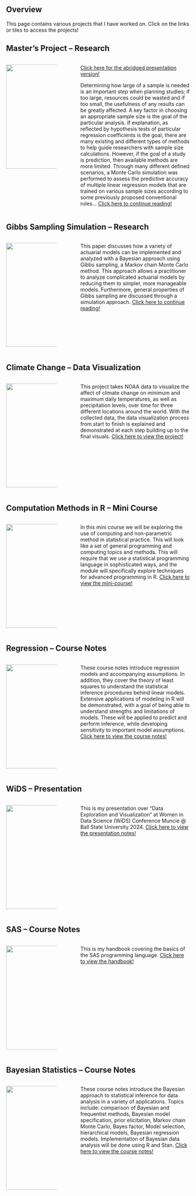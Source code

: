 ## Overview

This page contains various projects that I have worked on. Click on the links or tiles to access the projects!

## Master's Project -- Research

::: columns

::: {.column width="30%"}
[![](images/masters-project.png){width="284"}](https://coltongearhart.github.io/masters-project/)
:::

::: {.column width="5%"}
:::

::: {.column width="65%"}
[Click here for the abridged presentation version!](https://coltongearhart.quarto.pub/masters-project/)

Determining how large of a sample is needed is an important step when planning studies; if too large, resources could be wasted and if too small, the usefulness of any results can be greatly affected. A key factor in choosing an appropriate sample size is the goal of the particular analysis. If explanation, as reflected by hypothesis tests of particular regression coefficients is the goal, there are many existing and different types of methods to help guide researchers with sample size calculations. However, if the goal of a study is prediction, then available methods are more limited. Through many different defined scenarios, a Monte Carlo simulation was performed to assess the predictive accuracy of multiple linear regression models that are trained on various sample sizes according to some previously proposed conventional rules... [Click here to continue reading!](https://coltongearhart.github.io/masters-project/)


:::
:::

## Gibbs Sampling Simulation -- Research

::: columns

::: {.column width="30%"}
[![](images/gibbs-sampling.png){width="284"}](https://coltongearhart.github.io/greaves/)
:::

::: {.column width="5%"}
:::

::: {.column width="65%"}
This paper discusses how a variety of actuarial models can be implemented and analyzed with a Bayesian approach using Gibbs sampling, a Markov chain Monte Carlo method. This approach allows a practitioner to analyze complicated actuarial models by reducing them to simpler, more manageable models. Furthermore, general properties of Gibbs sampling are discussed through a simulation approach. [Click here to continue reading!](https://coltongearhart.github.io/greaves/)
:::
:::

## Climate Change -- Data Visualization

::: columns
::: {.column width="30%"}
[![](images/climate-dataviz.png){width="284"}](https://coltongearhart.github.io/climate-dataviz/)
:::

::: {.column width="5%"}
:::

::: {.column width="65%"}
This project takes NOAA data to visualize the affect of climate change on minimum and maximum daily temperatures, as well as precipitation levels, over time for three different locations around the world. With the collected data, the data visualization process from start to finish is explained and demonstrated at each step building up to the final visuals. [Click here to view the project!](https://coltongearhart.github.io/climate-dataviz/)
:::
:::

## Computation Methods in R -- Mini Course

::: columns
::: {.column width="30%"}
[![](images/computational-methods.png){width="284"}](https://coltongearhart.github.io/computational-methods/)
:::

::: {.column width="5%"}
:::

::: {.column width="65%"}
In this mini course we will be exploring the use of computing and non-parametric method in statistical practice. This will look like a set of general programming and computing topics and methods. This will require that we use a statistical programming language in sophisticated ways, and the module will specifically explore techniques for advanced programming in R. [Click here to view the mini-course!](https://coltongearhart.github.io/computational-methods/)
:::
:::

## Regression -- Course Notes

::: columns
::: {.column width="30%"}
[![](images/regression.png){width="284"}](https://coltongearhart.github.io/regression/)
:::

::: {.column width="5%"}
:::

::: {.column width="65%"}
These course notes introduce regression models and accompanying assumptions. In addition, they cover the theory of least squares to understand the statistical inference procedures behind linear models. Extensive applications of modeling in R will be demonstrated, with a goal of being able to understand strengths and limitations of models. These will be applied to predict and perform inference, while developing sensitivity to important model assumptions. [Click here to view the course notes!](https://coltongearhart.github.io/regression/)
:::
:::

## WiDS -- Presentation

::: columns
::: {.column width="30%"}
[![](images/wids.png){width="284"}](https://coltongearhart.quarto.pub/wids-data-viz/)
:::

::: {.column width="5%"}
:::

::: {.column width="65%"}
This is my presentation over "Data Exploration and Visualization" at Women in Data Science (WiDS) Conference Muncie @ Ball State University 2024. [Click here to view the presentation notes!](https://coltongearhart.quarto.pub/wids-data-viz/)
:::
:::

## SAS -- Course Notes

::: columns
::: {.column width="30%"}
[![](images/sas.png){width="284"}](https://coltongearhart.github.io/sas/)
:::

::: {.column width="5%"}
:::

::: {.column width="65%"}
This is my handbook covering the basics of the SAS programming language. [Click here to view the handbook!](https://coltongearhart.github.io/sas/)
:::
:::

## Bayesian Statistics -- Course Notes

::: columns
::: {.column width="30%"}
[![](images/bayes.png){width="284"}](https://coltongearhart.github.io/bayes/)
:::

::: {.column width="5%"}
:::

::: {.column width="65%"}
These course notes introduce the Bayesian approach to statistical inference for data analysis in a variety of applications. Topics include: comparison of Bayesian and frequentist methods, Bayesian model specification, prior elicitation, Markov chain Monte Carlo, Bayes factor, Model selection, hierarchical models, Bayesian regression models. Implementation of Bayesian data analysis will be done using R and Stan. [Click here to view the course notes!](https://coltongearhart.github.io/bayes/)
:::
:::